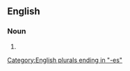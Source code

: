 ==English==

===Noun===
{{head|en|noun plural form}}

# {{plural of|burnous|lang=en}}

[[Category:English plurals ending in "-es"]]